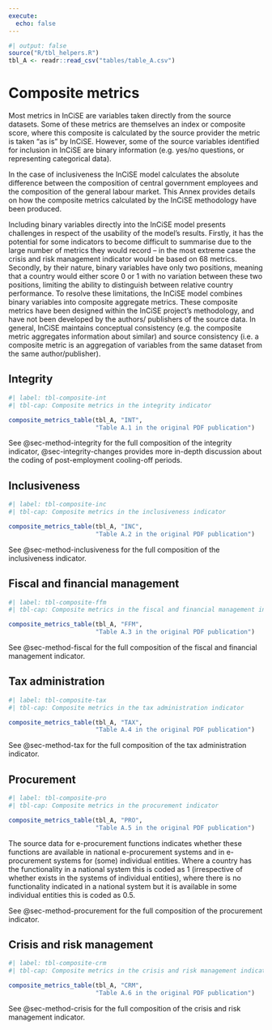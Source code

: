```yaml
---
execute:
  echo: false
---
```


```r
#| output: false
source("R/tbl_helpers.R")
tbl_A <- readr::read_csv("tables/table_A.csv")

```

# Composite metrics {#sec-composite-metrics}

Most metrics in InCiSE are variables taken directly from the source datasets.
Some of these metrics are themselves an index or composite score, where this
composite is calculated by the source provider the metric is taken "as is" by
InCiSE. However, some of the source variables identified for inclusion in
InCiSE are binary information (e.g. yes/no questions, or representing
categorical data). 

In the case of inclusiveness the InCiSE model calculates the absolute
difference between the composition of central government employees and the
composition of the general labour market. This Annex provides details on how
the composite metrics calculated by the InCiSE methodology have been produced. 

Including binary variables directly into the InCiSE model presents challenges
in respect of the usability of the model's results. Firstly, it has the
potential for some indicators to become difficult to summarise due to the
large number of metrics they would record – in the most extreme case the
crisis and risk management indicator would be based on 68 metrics. Secondly,
by their nature, binary variables have only two positions, meaning that a
country would either score 0 or 1 with no variation between these two
positions, limiting the ability to distinguish between relative country
performance. To resolve these limitations, the InCiSE model combines binary
variables into composite aggregate metrics. These composite metrics have been
designed within the InCiSE project's methodology, and have not been developed
by the authors/ publishers of the source data. In general, InCiSE maintains
conceptual consistency (e.g. the composite metric aggregates information about
similar) and source consistency (i.e. a composite metric is an aggregation of
variables from the same dataset from the same author/publisher). 

## Integrity {#sec-composite-integrity}

```r
#| label: tbl-composite-int
#| tbl-cap: Composite metrics in the integrity indicator

composite_metrics_table(tbl_A, "INT",
                        "Table A.1 in the original PDF publication")
```

See @sec-method-integrity for the full composition of the integrity indicator,
@sec-integrity-changes provides more in-depth discussion about the coding of
post-employment cooling-off periods.

## Inclusiveness  {#sec-composite-inclusiveness}

```r
#| label: tbl-composite-inc
#| tbl-cap: Composite metrics in the inclusiveness indicator

composite_metrics_table(tbl_A, "INC",
                        "Table A.2 in the original PDF publication")
```

See @sec-method-inclusiveness for the full composition of the inclusiveness
indicator.

## Fiscal and financial management  {#sec-composite-ffm}

```r
#| label: tbl-composite-ffm
#| tbl-cap: Composite metrics in the fiscal and financial management indicator

composite_metrics_table(tbl_A, "FFM",
                        "Table A.3 in the original PDF publication")
```

See @sec-method-fiscal for the full composition of the fiscal and financial
management indicator.

## Tax administration {#sec-composite-tax}

```r
#| label: tbl-composite-tax
#| tbl-cap: Composite metrics in the tax administration indicator

composite_metrics_table(tbl_A, "TAX",
                        "Table A.4 in the original PDF publication") 
```

See @sec-method-tax for the full composition of the tax administration
indicator.

## Procurement {#sec-composite-procurement}

```r
#| label: tbl-composite-pro
#| tbl-cap: Composite metrics in the procurement indicator

composite_metrics_table(tbl_A, "PRO",
                        "Table A.5 in the original PDF publication")
```

The source data for e-procurement functions indicates whether these functions
are available in national e-procurement systems and in e-procurement systems
for (some) individual entities. Where a country has the functionality in a
national system this is coded as 1 (irrespective of whether exists in the
systems of individual entities), where there is no functionality indicated in
a national system but it is available in some individual entities this is coded
as 0.5.

See @sec-method-procurement for the full composition of the procurement
indicator.

## Crisis and risk management {#sec-composite-crm}

```r
#| label: tbl-composite-crm
#| tbl-cap: Composite metrics in the crisis and risk management indicator

composite_metrics_table(tbl_A, "CRM",
                        "Table A.6 in the original PDF publication")
```

See @sec-method-crisis for the full composition of the crisis and risk
management indicator.

